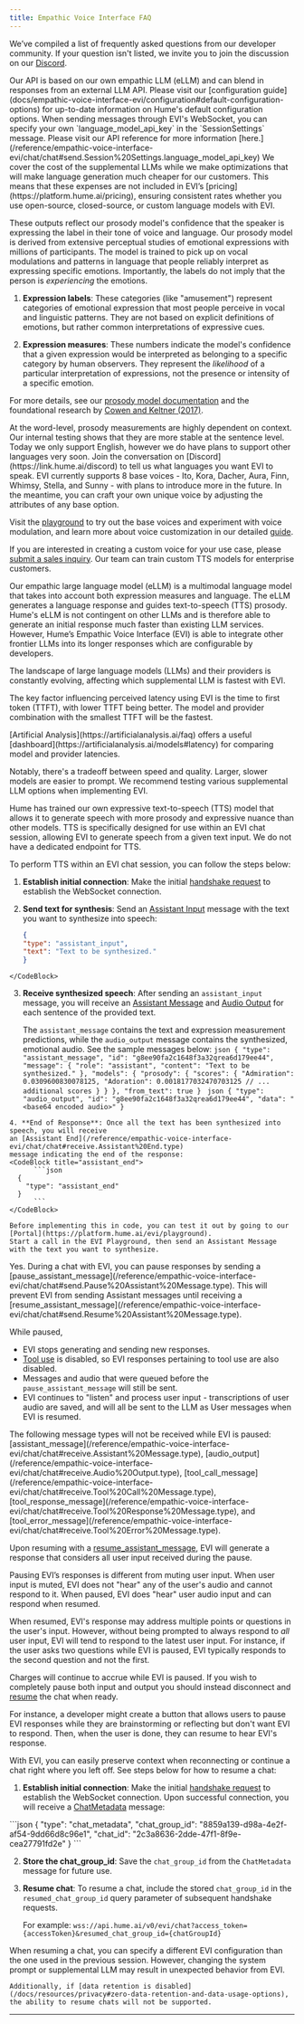 ```yaml
---
title: Empathic Voice Interface FAQ
---
```


We’ve compiled a list of frequently asked questions from our developer community. If your question isn't listed, we invite you to join the discussion on our [Discord](https://discord.com/invite/WPRSugvAm6).

<AccordionGroup>

<Accordion title="What language model does EVI use?">
  Our API is based on our own empathic LLM (eLLM) and can blend in responses
  from an external LLM API. Please visit our [configuration guide](docs/empathic-voice-interface-evi/configuration#default-configuration-options) for up-to-date information
  on Hume's default configuration options.
</Accordion>

<Accordion title="How can I use my own API key for the LLM provider?">
  When sending messages through EVI's WebSocket, you can specify your own
  `language_model_api_key` in the `SessionSettings` message. Please visit our API
  reference for more information
  [here.](/reference/empathic-voice-interface-evi/chat/chat#send.Session%20Settings.language_model_api_key)
</Accordion>

<Accordion title="Do supplemental LLMs affect EVI’s pricing?">
  We cover the cost of the supplemental LLMs while we make optimizations that
  will make language generation much cheaper for our customers. This means that
  these expenses are not included in EVI’s
  [pricing](https://platform.hume.ai/pricing), ensuring consistent rates whether
  you use open-source, closed-source, or custom language models with EVI.
</Accordion>

<Accordion title="What do EVI's expression labels and measures mean?">

  These outputs reflect our prosody model's confidence that the speaker is expressing the label in their tone of voice and language.
  Our prosody model is derived from extensive perceptual studies of emotional expressions with millions of participants.
  The model is trained to pick up on vocal modulations and patterns in language that people reliably interpret as expressing specific emotions.
  Importantly, the labels do not imply that the person is _experiencing_ the emotions.

  1. **Expression labels**: These categories (like "amusement") represent categories of emotional expression that most people perceive in vocal and linguistic patterns.
    They are not based on explicit definitions of emotions, but rather common interpretations of expressive cues.

  2. **Expression measures**: These numbers indicate the model's confidence that a given expression would be interpreted as belonging to a specific category by human observers.
    They represent the _likelihood_ of a particular interpretation of expressions, not the presence or intensity of a specific emotion.

  For more details, see our [prosody model documentation](/docs/resources/science#speech-prosody) and the foundational research by [Cowen and Keltner (2017)](https://www.pnas.org/doi/epdf/10.1073/pnas.1702247114).

</Accordion>

<Accordion title="Why is prosody (tone-of-voice) measured at the sentence level?">
  At the word-level, prosody measurements are highly dependent on context. Our
  internal testing shows that they are more stable at the sentence level.
</Accordion>

<Accordion title="Is EVI multilingual?">
  Today we only support English, however we do have plans to support other
  languages very soon. Join the conversation on
  [Discord](https://link.hume.ai/discord) to tell us what languages you want EVI
  to speak.
</Accordion>

<Accordion title="Are there plans to add more voices?">
  EVI currently supports 8 base voices - Ito, Kora, Dacher, Aura, Finn, Whimsy, Stella, and Sunny -
  with plans to introduce more in the future. In the meantime, you can craft your own unique voice
  by adjusting the attributes of any base option.

  Visit the [playground](https://platform.hume.ai/evi/playground) to try out the base voices and experiment with voice modulation, and
  learn more about voice customization in our detailed [guide](/docs/empathic-voice-interface-evi/voices).
  
  If you are interested in creating a custom voice for your use case, please [submit a sales inquiry](https://21079251.hs-sites.com/hume-ai-sales-partnerships-form).
  Our team can train custom TTS models for enterprise customers.
</Accordion>

<Accordion title="How does Hume’s eLLM work?">
  Our empathic large language model (eLLM) is a multimodal language model that
  takes into account both expression measures and language. The eLLM generates a
  language response and guides text-to-speech (TTS) prosody.
</Accordion>

<Accordion title="Why is EVI so much faster than other LLMs?">
  Hume's eLLM is not contingent on other LLMs and is therefore able to generate
  an initial response much faster than existing LLM services. However, Hume’s
  Empathic Voice Interface (EVI) is able to integrate other frontier LLMs into
  its longer responses which are configurable by developers.
</Accordion>

<Accordion title="Which supplemental LLM for EVI has the lowest latency?">

  The landscape of large language models (LLMs) and their providers is constantly evolving,
  affecting which supplemental LLM is fastest with EVI. 
  
  The key factor influencing perceived latency using EVI is the time to first token (TTFT), with lower TTFT being 
  better. The model and provider combination with the smallest TTFT will be the fastest.

  <Callout intent="info">
    [Artificial Analysis](https://artificialanalysis.ai/faq) offers a useful [dashboard](https://artificialanalysis.ai/models#latency) for comparing 
    model and provider latencies.
  </Callout>
    
  Notably, there's a tradeoff between speed and quality. Larger, slower models are easier to prompt. We 
  recommend testing various supplemental LLM options when implementing EVI.
</Accordion>

<Accordion title="Does EVI support TTS?">
  Hume has trained our own expressive text-to-speech (TTS) model that allows it
  to generate speech with more prosody and expressive nuance than other models.
  TTS is specifically designed for use within an EVI chat session, allowing EVI
  to generate speech from a given text input. We do not have a dedicated endpoint for TTS.

To perform TTS within an EVI chat session, you can follow the steps below:
  1. **Establish initial connection**: Make the initial [handshake request](/reference/empathic-voice-interface-evi/chat/chat)
    to establish the WebSocket connection.

  2. **Send text for synthesis**: Send an [Assistant Input](/reference/empathic-voice-interface-evi/chat/chat#send.Assistant%20Input.type)
    message with the text you want to synthesize into speech:
    <CodeBlock title="assistant_input">
        ```json
      {
        "type": "assistant_input",
        "text": "Text to be synthesized."
      }
        ```
    </CodeBlock>

  3. **Receive synthesized speech**: After sending an `assistant_input` message,
    you will receive an [Assistant Message](/reference/empathic-voice-interface-evi/chat/chat#receive.Assistant%20Message.type)
    and [Audio Output](/reference/empathic-voice-interface-evi/chat/chat#receive.Audio%20Output.type) for each sentence of the provided text.

        The `assistant_message` contains the text and expression measurement predictions, while the
        `audio_output` message contains the synthesized, emotional audio. See the sample messages below:
          <CodeBlock title="assistant_message">
            ```json
            {
              "type": "assistant_message",
              "id": "g8ee90fa2c1648f3a32qrea6d179ee44",
              "message": {
                "role": "assistant",
                "content": "Text to be synthesized."
              },
              "models": {
                "prosody": {
                  "scores": {
                    "Admiration": 0.0309600830078125,
                    "Adoration": 0.0018177032470703125
                    // ... additional scores
                  }
                }
              },
              "from_text": true
            }
            ```
          </CodeBlock>
          <CodeBlock title="audio_output">
            ```json
            {
              "type": "audio_output",
              "id": "g8ee90fa2c1648f3a32qrea6d179ee44",
              "data": "<base64 encoded audio>"
            }
            ```
          </CodeBlock>

    4. **End of Response**: Once all the text has been synthesized into speech, you will receive
    an [Assistant End](/reference/empathic-voice-interface-evi/chat/chat#receive.Assistant%20End.type)
    message indicating the end of the response:
    <CodeBlock title="assistant_end">
          ```json
      {
        "type": "assistant_end"
      }
          ```
    </CodeBlock>

    Before implementing this in code, you can test it out by going to our [Portal](https://platform.hume.ai/evi/playground).
    Start a call in the EVI Playground, then send an Assistant Message with the text you want to synthesize.
</Accordion>

<Accordion title='Is it possible to pause EVI responses within a chat?'>
  Yes. During a chat with EVI, you can pause responses by sending a
  [pause_assistant_message](/reference/empathic-voice-interface-evi/chat/chat#send.Pause%20Assistant%20Message.type). This will prevent EVI from sending Assistant messages until receiving a [resume_assistant_message](/reference/empathic-voice-interface-evi/chat/chat#send.Resume%20Assistant%20Message.type).

While paused,

- EVI stops generating and sending new responses. 
- [Tool use](/docs/empathic-voice-interface-evi/tool-use) is disabled, so EVI responses pertaining to tool use are also disabled.
- Messages and audio that were queued before the `pause_assistant_message` will still be sent.
- EVI continues to "listen" and process user input - transcriptions of user audio are saved, and will all be sent to the LLM as User messages when EVI is resumed.

<Callout intent="info">
  The following message types will not be received while EVI is paused: [assistant_message](/reference/empathic-voice-interface-evi/chat/chat#receive.Assistant%20Message.type),
  [audio_output](/reference/empathic-voice-interface-evi/chat/chat#receive.Audio%20Output.type), [tool_call_message](/reference/empathic-voice-interface-evi/chat/chat#receive.Tool%20Call%20Message.type),
  [tool_response_message](/reference/empathic-voice-interface-evi/chat/chat#receive.Tool%20Response%20Message.type), and [tool_error_message](/reference/empathic-voice-interface-evi/chat/chat#receive.Tool%20Error%20Message.type).
</Callout>

Upon resuming with a [resume_assistant_message](/reference/empathic-voice-interface-evi/chat/chat#send.Resume%20Assistant%20Message.type), EVI will generate a response that considers all user input received during the pause.

Pausing EVI’s responses is different from muting user input. When user input is muted, EVI does not "hear" any of the user's audio and cannot respond to it. When paused, EVI does "hear" user audio input and can respond when resumed.

When resumed, EVI's response may address multiple points or questions in the user's input. However, without being prompted to always respond to _all_ user input, EVI will tend to respond to the latest user input. For instance, if the user asks two questions while EVI is paused, EVI typically responds to the second question and not the first.

Charges will continue to accrue while EVI is paused. If you wish to completely pause both input and output you should instead disconnect and [resume](/docs/empathic-voice-interface-evi/faq#does-evi-support-resuming-chats) the chat when ready.

For instance, a developer might create a button that allows users to pause EVI responses while they are brainstorming or reflecting but don't want EVI to respond. Then, when the user is done, they can resume to hear EVI's response.

</Accordion>

<Accordion title='Does EVI support resuming chats?'>
  With EVI, you can easily preserve context when reconnecting or continue a
  chat right where you left off. See steps below for how to resume a chat:

1. **Establish initial connection**: Make the initial [handshake request](/reference/empathic-voice-interface-evi/chat/chat)
   to establish the WebSocket connection. Upon successful connection, you will
   receive a [ChatMetadata](/reference/empathic-voice-interface-evi/chat/chat#receive.Chat%20Metadata.chat_group_id) message:

  <CodeBlock title="chat_metadata">
    ```json
    {
      "type": "chat_metadata",
      "chat_group_id": "8859a139-d98a-4e2f-af54-9dd66d8c96e1",
      "chat_id": "2c3a8636-2dde-47f1-8f9e-cea27791fd2e"
    }
    ```
  </CodeBlock>

2. **Store the chat_group_id**: Save the `chat_group_id` from the `ChatMetadata` message for future use.

3. **Resume chat**: To resume a chat, include the stored `chat_group_id` in the `resumed_chat_group_id`
   query parameter of subsequent handshake requests.

   For example: `wss://api.hume.ai/v0/evi/chat?access_token={accessToken}&resumed_chat_group_id={chatGroupId}`

  <Callout intent='warning'>
    When resuming a chat, you can specify a different EVI configuration than the one used in the previous session. 
    However, changing the system prompt or supplemental LLM may result in unexpected behavior from EVI.

    Additionally, if [data retention is disabled](/docs/resources/privacy#zero-data-retention-and-data-usage-options), 
    the ability to resume chats will not be supported.
  </Callout>
</Accordion>

</AccordionGroup>

---